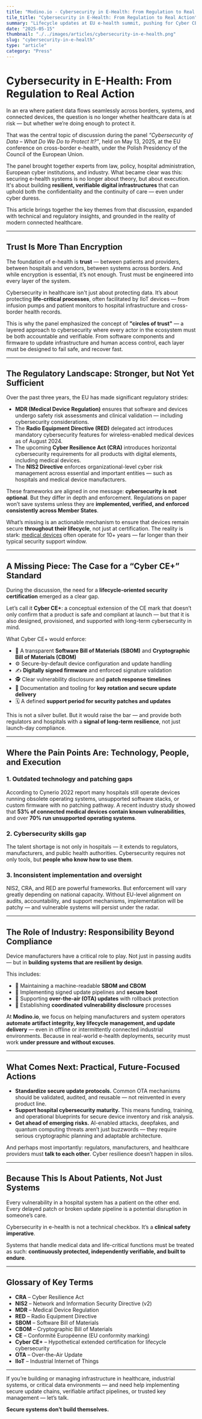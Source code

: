 ```yaml
---
title: "Modino.io - Cybersecurity in E-Health: From Regulation to Real Action"
tile_title: "Cybersecurity in E-Health: From Regulation to Real Action"
summary: "Lifecycle updates at EU e-health summit, pushing for Cyber CE+ to safeguard connected medical devices."
date: "2025-05-15"
thumbnail: "./../images/articles/cybersecurity-in-e-health.png"
slug: "cybersecurity-in-e-health"
type: "article"
category: "Press"
---
```


# Cybersecurity in E-Health: From Regulation to Real Action

In an era where patient data flows seamlessly across borders, systems, and connected devices, the question is no longer whether healthcare data is at risk — but whether we’re doing enough to protect it.

That was the central topic of discussion during the panel *“Cybersecurity of Data – What Do We Do to Protect It?”*, held on May 13, 2025, at the EU conference on cross-border e-health, under the Polish Presidency of the Council of the European Union.

The panel brought together experts from law, policy, hospital administration, European cyber institutions, and industry. What became clear was this: securing e-health systems is no longer about theory, but about execution. It's about building **resilient, verifiable digital infrastructures** that can uphold both the confidentiality and the continuity of care — even under cyber duress.

This article brings together the key themes from that discussion, expanded with technical and regulatory insights, and grounded in the reality of modern connected healthcare.

---

## Trust Is More Than Encryption

The foundation of e-health is **trust** — between patients and providers, between hospitals and vendors, between systems across borders. And while encryption is essential, it’s not enough. Trust must be engineered into every layer of the system.

Cybersecurity in healthcare isn't just about protecting data. It’s about protecting **life-critical processes**, often facilitated by IIoT devices — from infusion pumps and patient monitors to hospital infrastructure and cross-border health records.

This is why the panel emphasized the concept of **"circles of trust"** — a layered approach to cybersecurity where every actor in the ecosystem must be both accountable and verifiable. From software components and firmware to update infrastructure and human access control, each layer must be designed to fail safe, and recover fast.

---

## The Regulatory Landscape: Stronger, but Not Yet Sufficient

Over the past three years, the EU has made significant regulatory strides:

- **MDR (Medical Device Regulation)** ensures that software and devices undergo safety risk assessments and clinical validation — including cybersecurity considerations.
- The **Radio Equipment Directive (RED)** delegated act introduces mandatory cybersecurity features for wireless-enabled medical devices as of August 2024.
- The upcoming **Cyber Resilience Act (CRA)** introduces horizontal cybersecurity requirements for all products with digital elements, including medical devices.
- The **NIS2 Directive** enforces organizational-level cyber risk management across essential and important entities — such as hospitals and medical device manufacturers.

These frameworks are aligned in one message: **cybersecurity is not optional**. But they differ in depth and enforcement. Regulations on paper won’t save systems unless they are **implemented, verified, and enforced consistently across Member States**.

What’s missing is an actionable mechanism to ensure that devices remain secure **throughout their lifecycle**, not just at certification. The reality is stark: [medical devices](https://modino.io/articles/medmeetstech-2024-healthcare-iot-devices-challenges-and-security/) often operate for 10+ years — far longer than their typical security support window.

---

## A Missing Piece: The Case for a “Cyber CE+” Standard

During the discussion, the need for a **lifecycle-oriented security certification** emerged as a clear gap.

Let’s call it **Cyber CE+**: a conceptual extension of the CE mark that doesn’t only confirm that a product is safe and compliant at launch — but that it is also designed, provisioned, and supported with long-term cybersecurity in mind.

What Cyber CE+ would enforce:

- 🧾 A transparent **Software Bill of Materials (SBOM)** and **Cryptographic Bill of Materials (CBOM)**
- ⚙️ Secure-by-default device configuration and update handling
- ✍️ **Digitally signed firmware** and enforced signature validation
- 🕵️ Clear vulnerability disclosure and **patch response timelines**
- 🔁 Documentation and tooling for **key rotation and secure update delivery**
- 🗓️ A defined **support period for security patches and updates**

This is not a silver bullet. But it would raise the bar — and provide both regulators and hospitals with a **signal of long-term resilience**, not just launch-day compliance.

---

## Where the Pain Points Are: Technology, People, and Execution

### 1. Outdated technology and patching gaps

According to Cynerio 2022 report many hospitals still operate devices running obsolete operating systems, unsupported software stacks, or custom firmware with no patching pathway. A recent industry study showed that **53% of connected medical devices contain known vulnerabilities**, and over **70% run unsupported operating systems**.  

### 2. Cybersecurity skills gap

The talent shortage is not only in hospitals — it extends to regulators, manufacturers, and public health authorities. Cybersecurity requires not only tools, but **people who know how to use them**.

### 3. Inconsistent implementation and oversight

NIS2, CRA, and RED are powerful frameworks. But enforcement will vary greatly depending on national capacity. Without EU-level alignment on audits, accountability, and support mechanisms, implementation will be patchy — and vulnerable systems will persist under the radar.

---

## The Role of Industry: Responsibility Beyond Compliance

Device manufacturers have a critical role to play. Not just in passing audits — but in **building systems that are resilient by design**.

This includes:

- 📄 Maintaining a machine-readable **SBOM and CBOM**
- 🔐 Implementing signed update pipelines and **secure boot**
- 📡 Supporting **over-the-air (OTA) updates** with rollback protection
- 📣 Establishing **coordinated vulnerability disclosure** processes

At **Modino.io**, we focus on helping manufacturers and system operators **automate artifact integrity, key lifecycle management, and update delivery** — even in offline or intermittently connected industrial environments. Because in real-world e-health deployments, security must work **under pressure and without excuses**.

---

## What Comes Next: Practical, Future-Focused Actions

- **Standardize secure update protocols.** Common OTA mechanisms should be validated, audited, and reusable — not reinvented in every product line.
- **Support hospital cybersecurity maturity.** This means funding, training, and operational blueprints for secure device inventory and risk analysis.
- **Get ahead of emerging risks.** AI-enabled attacks, deepfakes, and quantum computing threats aren’t just buzzwords — they require serious cryptographic planning and adaptable architecture.

And perhaps most importantly: regulators, manufacturers, and healthcare providers must **talk to each other**. Cyber resilience doesn’t happen in silos.

---

## Because This Is About Patients, Not Just Systems

Every vulnerability in a hospital system has a patient on the other end. Every delayed patch or broken update pipeline is a potential disruption in someone’s care.

Cybersecurity in e-health is not a technical checkbox. It’s a **clinical safety imperative**.

Systems that handle medical data and life-critical functions must be treated as such: **continuously protected, independently verifiable, and built to endure**.

---

## Glossary of Key Terms

- **CRA** – Cyber Resilience Act  
- **NIS2** – Network and Information Security Directive (v2)  
- **MDR** – Medical Device Regulation  
- **RED** – Radio Equipment Directive  
- **SBOM** – Software Bill of Materials  
- **CBOM** – Cryptographic Bill of Materials  
- **CE** – Conformité Européenne (EU conformity marking)  
- **Cyber CE+** – Hypothetical extended certification for lifecycle cybersecurity  
- **OTA** – Over-the-Air Update  
- **IIoT** – Industrial Internet of Things  

---

If you’re building or managing infrastructure in healthcare, industrial systems, or critical data environments — and need help implementing secure update chains, verifiable artifact pipelines, or trusted key management — let’s talk.

**Secure systems don’t build themselves.**
